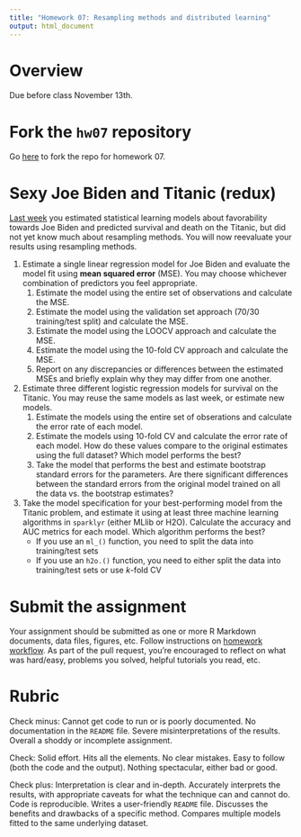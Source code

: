 ```yaml
---
title: "Homework 07: Resampling methods and distributed learning"
output: html_document
---
```


# Overview

Due before class November 13th.

# Fork the `hw07` repository

Go [here](https://github.com/uc-cfss/hw07) to fork the repo for homework 07.

# Sexy Joe Biden and Titanic (redux)

[Last week](hw06-stat-learn.html) you estimated statistical learning models about favorability towards Joe Biden and predicted survival and death on the Titanic, but did not yet know much about resampling methods. You will now reevaluate your results using resampling methods.

1. Estimate a single linear regression model for Joe Biden and evaluate the model fit using **mean squared error** (MSE). You may choose whichever combination of predictors you feel appropriate.
    1. Estimate the model using the entire set of observations and calculate the MSE.
    1. Estimate the model using the validation set approach (70/30 training/test split) and calculate the MSE.
    1. Estimate the model using the LOOCV approach and calculate the MSE.
    1. Estimate the model using the 10-fold CV approach and calculate the MSE.
    1. Report on any discrepancies or differences between the estimated MSEs and briefly explain why they may differ from one another.
1. Estimate three different logistic regression models for survival on the Titanic. You may reuse the same models as last week, or estimate new models.
    1. Estimate the models using the entire set of obserations and calculate the error rate of each model.
    1. Estimate the models using 10-fold CV and calculate the error rate of each model. How do these values compare to the original estimates using the full dataset? Which model performs the best?
    1. Take the model that performs the best and estimate bootstrap standard errors for the parameters. Are there significant differences between the standard errors from the original model trained on all the data vs. the bootstrap estimates?
1. Take the model specification for your best-performing model from the Titanic problem, and estimate it using at least three machine learning algorithms in `sparklyr` (either MLlib or H2O). Calculate the accuracy and AUC metrics for each model. Which algorithm performs the best?
    * If you use an `ml_()` function, you need to split the data into training/test sets
    * If you use an `h2o.()` function, you need to either split the data into training/test sets or use $k$-fold CV

# Submit the assignment

Your assignment should be submitted as one or more R Markdown documents, data files, figures, etc. Follow instructions on [homework workflow](hw00_homework_guidelines.html#homework_workflow). As part of the pull request, you're encouraged to reflect on what was hard/easy, problems you solved, helpful tutorials you read, etc.

# Rubric

Check minus: Cannot get code to run or is poorly documented. No documentation in the `README` file. Severe misinterpretations of the results. Overall a shoddy or incomplete assignment.

Check: Solid effort. Hits all the elements. No clear mistakes. Easy to follow (both the code and the output). Nothing spectacular, either bad or good.

Check plus: Interpretation is clear and in-depth. Accurately interprets the results, with appropriate caveats for what the technique can and cannot do. Code is reproducible. Writes a user-friendly `README` file. Discusses the benefits and drawbacks of a specific method. Compares multiple models fitted to the same underlying dataset.
